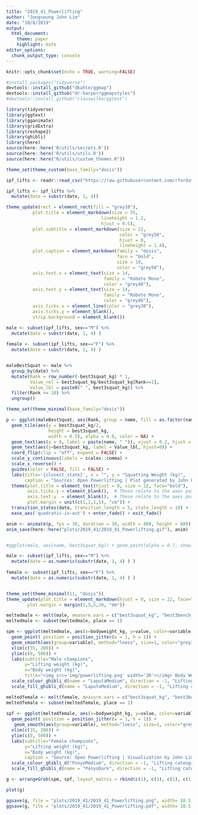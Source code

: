 ```yaml
---
title: "2019_41_Powerlifting"
author: "Jongseung John Lim"
date: "10/8/2019"
output: 
  html_document:
    theme: paper
    highlight: kate
editor_options: 
  chunk_output_type: console
---
```


```r
knitr::opts_chunk$set(echo = TRUE, warning=FALSE)

#install.packages("tidyverse")
devtools::install_github("dkahle/ggmap")
devtools::install_github("dr-harper/ggmapstyles")
#devtools::install_github("clauswilke/ggtext")
```

```r
library(tidyverse)
library(ggtext)
library(gganimate)
library(gridExtra)
library(reshape2)
library(ghibli)
library(here)
source(here::here('R/utils/secrets.R'))
source(here::here('R/utils/utils.R'))
source(here::here("R/utils/custom_themes.R"))

theme_set(theme_custom(base_family="dosis"))
```

```r
ipf_lifts <- readr::read_csv("https://raw.githubusercontent.com/rfordatascience/tidytuesday/master/data/2019/2019-10-08/ipf_lifts.csv")

ipf_lifts <- ipf_lifts %>%
  mutate(date = substr(date, 1, 4))
```

```r
theme_update(rect = element_rect(fill = "grey10"),
          plot.title = element_markdown(size = 35,
                                    lineheight = 1.2,
                                    hjust = 0.5),
          plot.subtitle = element_markdown(size = 22, 
                                           color = "grey50", 
                                           hjust = 0,
                                           lineheight = 1.4),
          plot.caption = element_markdown(family = "dosis", 
                                          face = "bold",
                                          size = 18,
                                          color = "grey50"),
          axis.text.x = element_text(size = 14, 
                                     family = "Roboto Mono",
                                     color = "grey40"),
          axis.text.y = element_text(size = 14, 
                                     family = "Roboto Mono",
                                     color = "grey40"),
          axis.ticks.x = element_line(color = "grey30"),
          axis.ticks.y = element_blank(),
          strip.background = element_blank())
```

```r
male <- subset(ipf_lifts, sex=="M") %>%
  mutate(date = substr(date, 1, 4) )
  
female <- subset(ipf_lifts, sex=="F") %>%
  mutate(date = substr(date, 1, 4) )


maleBestSquat <- male %>%
  group_by(date) %>%
  mutate(Rank = row_number(-best3squat_kg) * 1, 
         Value_rel = best3squat_kg/best3squat_kg[Rank==1],
         Value_lbl = paste0(" ", best3squat_kg)) %>%
  filter(Rank <= 10) %>%
  ungroup()

theme_set(theme_minimal(base_family="dosis"))

p <- ggplot(maleBestSquat, aes(Rank, group = name, fill = as.factor(name), color = as.factor(name)  )) +
  geom_tile(aes(y = best3squat_kg/2,
                height = best3squat_kg,
                width = 0.5), alpha = 0.8, color = NA) +
  geom_text(aes(y = 0, label = paste(name, " ")), vjust = 0.2, hjust = 1.05) +
  geom_text(aes(y=best3squat_kg, label = Value_lbl, hjust=0)) +
  coord_flip(clip = "off", expand = FALSE) +
  scale_y_continuous(labels = scales::comma) +
  scale_x_reverse() +
  guides(color = FALSE, fill = FALSE) +
  labs(title='{closest_state}', x = "", y = "Squatting Weight (kg)",
       caption = "Sources: Open Powerlifting | Plot generated by John Lim") +
  theme(plot.title = element_text(hjust = 0, size = 22, face="bold"),
        axis.ticks.y = element_blank(),  # These relate to the axes post-flip
        axis.text.y  = element_blank(),  # These relate to the axes post-flip
        plot.margin = unit(c(1,1,1,5), "cm")) +
  transition_states(date, transition_length = 5, state_length = 10) +
  ease_aes('quadratic-in-out') + enter_fade() + exit_fade()

anim <- animate(p, fps = 30, duration = 30, width = 800, height = 600)
anim_save(here::here("plots/2019_41/2019_41_Powerlifting.gif"), anim)


#ggplot(male, aes(name, best3squat_kg)) + geom_point(alpha = 0.7, show.legend = FALSE) + facet_wrap( ~event) + labs(title = 'Year: {frame_time}', x = 'GDP per capita', y = 'life expectancy') +   transition_states(date, transition_length = 4, state_length = 1)

```

```r
male <- subset(ipf_lifts, sex=="M") %>%
  mutate(date = as.numeric(substr(date, 1, 4) ) )
  
female <- subset(ipf_lifts, sex=="F") %>%
  mutate(date = as.numeric(substr(date, 1, 4) ) )


theme_set(theme_minimal(11, "dosis"))
theme_update(plot.title = element_markdown(hjust = 0, size = 22, face="bold"),
        plot.margin = margin(5,5,5,10, "mm"))

meltedmale <- melt(male, measure.vars = c("best3squat_kg", "best3bench_kg", "best3deadlift_kg"))
meltedmale <- subset(meltedmale, place == 1)

spm <- ggplot(meltedmale, aes(x=bodyweight_kg, y=value, color=variable, fill=variable)) + 
  geom_point( position = position_jitter(w = 1, h = 1)) +
  geom_smooth(aes(group=variable), method="loess", size=1, color="grey30") + 
  xlim(c(35, 200)) + 
  ylim(c(0, 500)) + 
  labs(subtitle="Male champions", 
       y="Lifting weight (kg)", 
       x="Body weight (kg)", 
       title="<img src='img/powerlifting.png' width='30'></img> Body Weight vs Lifting Performance in Power Lifting<br>") + 
  scale_colour_ghibli_d(name = "LaputaMedium", direction = -1, "Lifting cateogry" , labels= c("Sqauat", "Bench", "Deadlift")) + 
  scale_fill_ghibli_d(name = "LaputaMedium", direction = -1, "Lifting cateogry" , labels= c("Sqauat", "Bench", "Deadlift"))

meltedfemale <- melt(female, measure.vars = c("best3squat_kg", "best3bench_kg", "best3deadlift_kg"))
meltedfemale <- subset(meltedfemale, place == 1)
  
spf <- ggplot(meltedfemale, aes(x=bodyweight_kg, y=value, color=variable,  fill=variable)) + 
  geom_point( position = position_jitter(w = 1, h = 1)) +
   geom_smooth(aes(group=variable), method="loess", size=1, color="grey30") + 
  xlim(c(35, 200)) + 
  ylim(c(0, 500)) + 
  labs(subtitle="Female champions", 
       y="Lifting weight (kg)", 
       x="Body weight (kg)",  
       caption = "Source: Open Powerlifting | Visualization by John Lim") + 
  scale_colour_ghibli_d("PonyoMedium", direction = -1, "Lifting cateogry" , labels= c("Sqauat", "Bench", "Deadlift")) +
  scale_fill_ghibli_d(name = "PonyoDark", direction = -1, "Lifting cateogry" , labels= c("Sqauat", "Bench", "Deadlift"))

g <- arrangeGrob(spm, spf, layout_matrix = rbind(c(1), c(1), c(1), c(1), c(1), c(1),c(2) ,c(2) ,c(2),c(2),c(2)))

plot(g)
```

```r
ggsave(g, file = "plots/2019_41/2019_41_Powerlifting.png", width= 10.5, height = 9.5, type = "cairo", dpi = 96) # adjust dpi accordingly
ggsave(g, file = "plots/2019_41/2019_41_Powerlifting.pdf", width= 10.5, height = 9.5, device =cairo_pdf, dpi = 96) # adjust dpi accordingly

```
